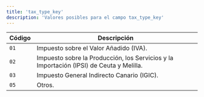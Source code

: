 ```yaml
---
title: 'tax_type_key'
description: 'Valores posibles para el campo tax_type_key'
---
```


| Código | Descripción                                                                             |
|--------|-----------------------------------------------------------------------------------------|
| `01`   | Impuesto sobre el Valor Añadido (IVA).                                                  |
| `02`   | Impuesto sobre la Producción, los Servicios y la Importación (IPSI) de Ceuta y Melilla. |
| `03`   | Impuesto General Indirecto Canario (IGIC).                                              |
| `05`   | Otros.                                                                                  |

